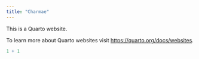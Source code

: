 ```yaml
---
title: "Charmae"
---
```


This is a Quarto website.

To learn more about Quarto websites visit <https://quarto.org/docs/websites>.

```r
1 + 1
```
